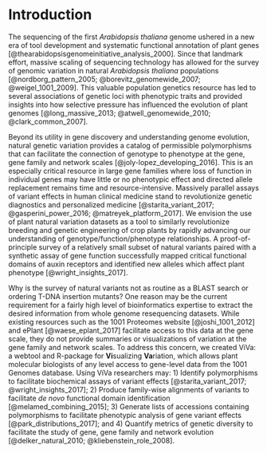 # Introduction {#intro}

The sequencing of the first *Arabidopsis thaliana* genome ushered in a new era of tool development and systematic functional annotation of plant genes [@thearabidopsisgenomeinitiative_analysis_2000]. Since that landmark effort, massive scaling of sequencing technology has allowed for the survey of genomic variation in natural *Arabidopsis thaliana* populations [@nordborg_pattern_2005; @borevitz_genomewide_2007; @weigel_1001_2009]. This valuable population genetics resource has led to several associations of genetic loci with phenotypic traits and provided insights into how selective pressure has influenced the evolution of plant genomes [@long_massive_2013; @atwell_genomewide_2010; @clark_common_2007]. 

Beyond its utility in gene discovery and understanding genome evolution, natural genetic variation provides a catalog of permissible polymorphisms that can facilitate the connection of genotype to phenotype at the gene, gene family and network scales [@joly-lopez_developing_2016]. This is an especially critical resource in large gene families where loss of function in individual genes may have little or no phenotypic effect and directed allele replacement remains time and resource-intensive. Massively parallel assays of variant effects in human clinical medicine stand to revolutionize genetic diagnostics and personalized medicine [@starita_variant_2017; @gasperini_power_2016; @matreyek_platform_2017]. We envision the use of plant natural variation datasets as a tool to similarly revolutionize breeding and genetic engineering of crop plants by rapidly advancing our understanding of genotype/function/phenotype relationships. A proof-of-principle survey of a relatively small subset of natural variants paired with a synthetic assay of gene function successfully mapped critical functional domains of auxin receptors and identified new alleles which affect plant phenotype [@wright_insights_2017]. 

Why is the survey of natural variants not as routine as a BLAST search or ordering T-DNA insertion mutants? One reason may be the current requirement for a fairly high level of bioinformatics expertise to extract the desired information from whole genome resequencing datasets. While existing resources such as the 1001 Proteomes website [@joshi_1001_2012] and ePlant [@waese_eplant_2017] facilitate access to this data at the gene scale, they do not provide summaries or visualizations of variation at the gene family and network scales. To address this concern, we created ViVa: a webtool and R-package for **Vi**sualizing **Va**riation, which allows plant molecular biologists of any level access to gene-level data from the 1001 Genomes database. Using ViVa researchers may: 1) Identify polymorphisms to facilitate biochemical assays of variant effects [@starita_variant_2017; @wright_insights_2017]; 2) Produce family-wise alignments of variants to facilitate *de novo* functional domain identification [@melamed_combining_2015]; 3) Generate lists of accessions containing polymorphisms to facilitate phenotypic analysis of gene variant effects [@park_distributions_2017]; and 4) Quantify metrics of genetic diversity to facilitate the study of gene, gene family and network evolution [@delker_natural_2010; @kliebenstein_role_2008].

